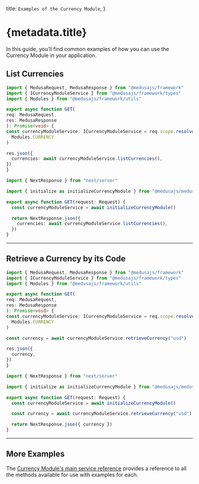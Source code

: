 
  title: `Examples of the Currency Module`,
}

# {metadata.title}

In this guide, you’ll find common examples of how you can use the Currency Module in your application.

## List Currencies

<CodeTabs groupId="app-type">
  <CodeTab label="Medusa API Router" value="medusa">

  ```ts
  import { MedusaRequest, MedusaResponse } from "@medusajs/framework"
  import { ICurrencyModuleService } from "@medusajs/framework/types"
  import { Modules } from "@medusajs/framework/utils"

export async function GET(
  req: MedusaRequest,
  res: MedusaResponse
): Promise<void> {
  const currencyModuleService: ICurrencyModuleService = req.scope.resolve(
    Modules.CURRENCY
  )

  res.json({
    currencies: await currencyModuleService.listCurrencies(),
  })
}
```

  </CodeTab>
  <CodeTab label="Next.js App Router" value="nextjs">

```ts
import { NextResponse } from "next/server"

import { initialize as initializeCurrencyModule } from "@medusajs/medusa/currency"

export async function GET(request: Request) {
  const currencyModuleService = await initializeCurrencyModule()

  return NextResponse.json({
    currencies: await currencyModuleService.listCurrencies(),
  })
}
```

  </CodeTab>
</CodeTabs>

---

## Retrieve a Currency by its Code

<CodeTabs groupId="app-type">
  <CodeTab label="Medusa API Router" value="medusa">

  ```ts
  import { MedusaRequest, MedusaResponse } from "@medusajs/framework"
  import { ICurrencyModuleService } from "@medusajs/framework/types"
  import { Modules } from "@medusajs/framework/utils"

export async function GET(
  req: MedusaRequest,
  res: MedusaResponse
): Promise<void> {
  const currencyModuleService: ICurrencyModuleService = req.scope.resolve(
    Modules.CURRENCY
  )

  const currency = await currencyModuleService.retrieveCurrency("usd")

  res.json({
    currency,
  })
}
```

  </CodeTab>
  <CodeTab label="Next.js App Router" value="nextjs">

```ts
import { NextResponse } from "next/server"

import { initialize as initializeCurrencyModule } from "@medusajs/medusa/currency"

export async function GET(request: Request) {
  const currencyModuleService = await initializeCurrencyModule()

  const currency = await currencyModuleService.retrieveCurrency("usd")

  return NextResponse.json({ currency })
}
```

  </CodeTab>
</CodeTabs>

---

## More Examples

The [Currency Module's main service reference](/references/currency) provides a reference to all the methods available for use with examples for each.
